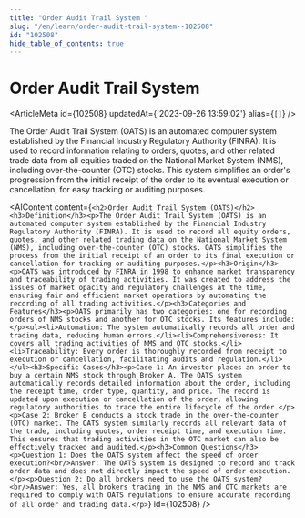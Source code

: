 ```yaml
---
title: "Order Audit Trail System "
slug: "/en/learn/order-audit-trail-system--102508"
id: "102508"
hide_table_of_contents: true
---
```



# Order Audit Trail System 

<ArticleMeta id={102508} updatedAt={'2023-09-26 13:59:02'} alias={`[]`} />
<div className='border-solid border-b border-t-0 my-4 border-[var(--ifm-color-gray-300)]' />

The Order Audit Trail System (OATS) is an automated computer system established by the Financial Industry Regulatory Authority (FINRA). It is used to record information relating to orders, quotes, and other related trade data from all equities traded on the National Market System (NMS), including over-the-counter (OTC) stocks. This system simplifies an order's progression from the initial receipt of the order to its eventual execution or cancellation, for easy tracking or auditing purposes.

<AIContent content={`<h2>Order Audit Trail System (OATS)</h2><h3>Definition</h3><p>The Order Audit Trail System (OATS) is an automated computer system established by the Financial Industry Regulatory Authority (FINRA). It is used to record all equity orders, quotes, and other related trading data on the National Market System (NMS), including over-the-counter (OTC) stocks. OATS simplifies the process from the initial receipt of an order to its final execution or cancellation for tracking or auditing purposes.</p><h3>Origin</h3><p>OATS was introduced by FINRA in 1998 to enhance market transparency and traceability of trading activities. It was created to address the issues of market opacity and regulatory challenges at the time, ensuring fair and efficient market operations by automating the recording of all trading activities.</p><h3>Categories and Features</h3><p>OATS primarily has two categories: one for recording orders of NMS stocks and another for OTC stocks. Its features include:</p><ul><li>Automation: The system automatically records all order and trading data, reducing human errors.</li><li>Comprehensiveness: It covers all trading activities of NMS and OTC stocks.</li><li>Traceability: Every order is thoroughly recorded from receipt to execution or cancellation, facilitating audits and regulation.</li></ul><h3>Specific Cases</h3><p>Case 1: An investor places an order to buy a certain NMS stock through Broker A. The OATS system automatically records detailed information about the order, including the receipt time, order type, quantity, and price. The record is updated upon execution or cancellation of the order, allowing regulatory authorities to trace the entire lifecycle of the order.</p><p>Case 2: Broker B conducts a stock trade in the over-the-counter (OTC) market. The OATS system similarly records all relevant data of the trade, including quotes, order receipt time, and execution time. This ensures that trading activities in the OTC market can also be effectively tracked and audited.</p><h3>Common Questions</h3><p>Question 1: Does the OATS system affect the speed of order execution?<br/>Answer: The OATS system is designed to record and track order data and does not directly impact the speed of order execution.</p><p>Question 2: Do all brokers need to use the OATS system?<br/>Answer: Yes, all brokers trading in the NMS and OTC markets are required to comply with OATS regulations to ensure accurate recording of all order and trading data.</p>`} id={102508} />
